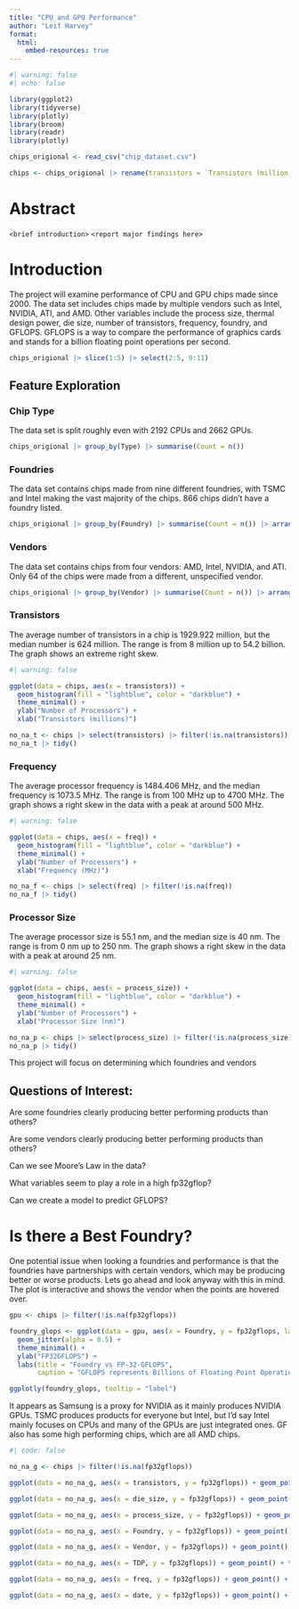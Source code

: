 ```yaml
---
title: "CPU and GPU Performance"
author: "Leif Harvey"
format: 
  html:
    embed-resources: true
---
```


```r
#| warning: false
#| echo: false

library(ggplot2)
library(tidyverse)
library(plotly)
library(broom)
library(readr)
library(plotly)

chips_origional <- read_csv("chip_dataset.csv")

chips <- chips_origional |> rename(transistors = `Transistors (million)`, die_size = `Die Size (mm^2)`, freq = `Freq (MHz)`, TDP = `TDP (W)`, process_size = `Process Size (nm)`, date = `Release Date`, fp16gflops = `FP16 GFLOPS`, fp32gflops = `FP32 GFLOPS`, fp64gflops = `FP64 GFLOPS`)

```

# Abstract

 `<brief introduction>`
 `<report major findings here>`


# Introduction

The project will examine performance of CPU and GPU chips made since 2000. The data set includes chips made by multiple vendors such as Intel, NVIDIA, ATI, and AMD. Other variables include the process size, thermal design power, die size, number of transistors, frequency, foundry, and GFLOPS. GFLOPS is a way to compare the performance of graphics cards and stands for a billion floating point operations per second.

```r
chips_origional |> slice(1:5) |> select(2:5, 9:11)
```

## Feature Exploration

### Chip Type

The data set is split roughly even with $2192$ CPUs and $2662$ GPUs.
```r
chips_origional |> group_by(Type) |> summarise(Count = n())
```


### Foundries

The data set contains chips made from nine different foundries, with TSMC and Intel making the vast majority of the chips. $866$ chips didn't have a foundry listed.
```r
chips_origional |> group_by(Foundry) |> summarise(Count = n()) |> arrange(desc(Count))
```


### Vendors

The data set contains chips from four vendors: AMD, Intel, NVIDIA, and ATI. Only $64$ of the chips were made from a different, unspecified vendor.
```r
chips_origional |> group_by(Vendor) |> summarise(Count = n()) |> arrange(desc(Count))
```


### Transistors

The average number of transistors in a chip is $1929.922$ million, but the median number is $624$ million. The range is from $8$ million up to $54.2$ billion. The graph shows an extreme right skew.

```r
#| warning: false

ggplot(data = chips, aes(x = transistors)) + 
  geom_histogram(fill = "lightblue", color = "darkblue") +
  theme_minimal() + 
  ylab("Number of Processors") + 
  xlab("Transistors (millions)")

no_na_t <- chips |> select(transistors) |> filter(!is.na(transistors))
no_na_t |> tidy()
```


### Frequency

The average processor frequency is $1484.406$ MHz, and the median frequency is $1073.5$ MHz. The range is from $100$ MHz up to $4700$ MHz. The graph shows a right skew in the data with a peak at around $500$ MHz.

```r
#| warning: false

ggplot(data = chips, aes(x = freq)) + 
  geom_histogram(fill = "lightblue", color = "darkblue") +
  theme_minimal() + 
  ylab("Number of Processors") + 
  xlab("Frequency (MHz)")

no_na_f <- chips |> select(freq) |> filter(!is.na(freq))
no_na_f |> tidy()
```


### Processor Size

The average processor size is $55.1$ nm, and the median size is $40$ nm. The range is from $0$ nm up to $250$ nm. The graph shows a right skew in the data with a peak at around $25$ nm.

```r
#| warning: false

ggplot(data = chips, aes(x = process_size)) + 
  geom_histogram(fill = "lightblue", color = "darkblue") +
  theme_minimal() + 
  ylab("Number of Processors") + 
  xlab("Processor Size (nm)")

no_na_p <- chips |> select(process_size) |> filter(!is.na(process_size))
no_na_p |> tidy()
```


This project will focus on determining which foundries and vendors 


## Questions of Interest:

Are some foundries clearly producing better performing products than others?

Are some vendors clearly producing better performing products than others?

Can we see Moore's Law in the data?

What variables seem to play a role in a high  fp32gflop?

Can we create a model to predict GFLOPS?



# Is there a Best Foundry?

One potential issue when looking a foundries and performance is that the foundries have partnerships with certain vendors, which may be producing better or worse products. Lets go ahead and look anyway with this in mind. The plot is interactive and shows the vendor when the points are hovered over.

```r
gpu <- chips |> filter(!is.na(fp32gflops))

foundry_glops <- ggplot(data = gpu, aes(x = Foundry, y = fp32gflops, label = Vendor)) + 
  geom_jitter(alpha = 0.5) + 
  theme_minimal() + 
  ylab("FP32GFLOPS") + 
  labs(title = "Foundry vs FP-32-GFLOPS",
       caption = "GFLOPS represents Billions of Floating Point Operations Per Second")

ggplotly(foundry_glops, tooltip = "label")
```

It appears as Samsung is a proxy for NVIDIA as it mainly produces NVIDIA GPUs. TSMC produces products for everyone but Intel, but I'd say Intel mainly focuses on CPUs and many of the GPUs are just integrated ones. GF also has some high performing chips, which are all AMD chips.




```r
#| code: false

no_na_g <- chips |> filter(!is.na(fp32gflops))

ggplot(data = no_na_g, aes(x = transistors, y = fp32gflops)) + geom_point() + theme_minimal()

ggplot(data = no_na_g, aes(x = die_size, y = fp32gflops)) + geom_point() + theme_minimal()

ggplot(data = no_na_g, aes(x = process_size, y = fp32gflops)) + geom_point() + theme_minimal()

ggplot(data = no_na_g, aes(x = Foundry, y = fp32gflops)) + geom_point() + theme_minimal()

ggplot(data = no_na_g, aes(x = Vendor, y = fp32gflops)) + geom_point() + theme_minimal()

ggplot(data = no_na_g, aes(x = TDP, y = fp32gflops)) + geom_point() + theme_minimal()

ggplot(data = no_na_g, aes(x = freq, y = fp32gflops)) + geom_point() + theme_minimal()

ggplot(data = no_na_g, aes(x = date, y = fp32gflops)) + geom_point() + theme_minimal()
```